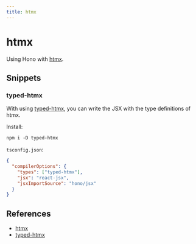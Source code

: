 ```yaml
---
title: htmx
---
```


# htmx

Using Hono with [htmx](https://htmx.org/).

## Snippets

### typed-htmx

With using [typed-htmx](https://github.com/Desdaemon/typed-htmx), you can write the JSX with the type definitions of htmx.

Install:

```txt
npm i -D typed-htmx
```

`tsconfig.json`:

```json
{
  "compilerOptions": {
    "types": ["typed-htmx"],
    "jsx": "react-jsx",
    "jsxImportSource": "hono/jsx"
  }
}
```

## References

- [htmx](https://htmx.org/)
- [typed-htmx](https://github.com/Desdaemon/typed-htmx)
